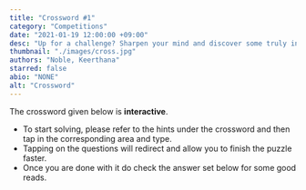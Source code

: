 ```yaml
---
title: "Crossword #1"
category: "Competitions"
date: "2021-01-19 12:00:00 +09:00"
desc: "Up for a challenge? Sharpen your mind and discover some truly intriguing facts with the crossword in this issue of the college bugle !"
thumbnail: "./images/cross.jpg"
authors: "Noble, Keerthana"
starred: false
abio: "NONE"
alt: "Crossword"
---
```



The crossword given below is **interactive**.

- To start solving, please refer to the hints under the crossword and then tap in the corresponding area and type.
- Tapping on the questions will redirect and allow you to finish the puzzle faster.
- Once you are done with it do check the answer set below for some good reads.

<App version={1} />
<Expandable version={1} />
